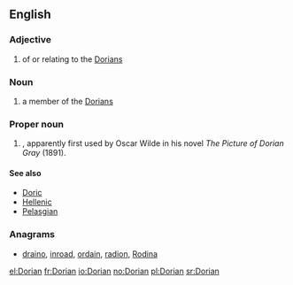 ==English==

===Adjective===
{{en-adj}}

# of or relating to the [[Dorians]]

===Noun===
{{en-noun}}

# a member of the [[Dorians]]

===Proper noun===
{{en-proper noun}}

# {{given name|male|from=Ancient Greek}}, apparently first used by Oscar Wilde in his novel ''The Picture of Dorian Gray'' (1891).

====See also====
* [[Doric]]
* [[Hellenic]]
* [[Pelasgian]]

===Anagrams===
* [[draino#English|draino]], [[inroad#English|inroad]], [[ordain#English|ordain]], [[radion#English|radion]], [[Rodina#English|Rodina]]

[[el:Dorian]]
[[fr:Dorian]]
[[io:Dorian]]
[[no:Dorian]]
[[pl:Dorian]]
[[sr:Dorian]]